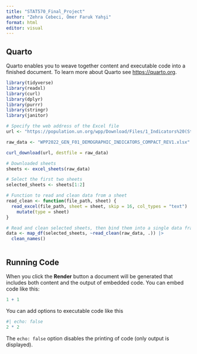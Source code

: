 ```yaml
---
title: "STAT570_Final_Project"
author: "Zehra Cebeci, Ömer Faruk Yahşi"
format: html
editor: visual
---
```


## Quarto

Quarto enables you to weave together content and executable code into a finished document. To learn more about Quarto see <https://quarto.org>.

```r
library(tidyverse)
library(readxl)
library(curl)
library(dplyr)
library(purrr)
library(stringr)
library(janitor)
```

```r

# Specify the web address of the Excel file
url <- "https://population.un.org/wpp/Download/Files/1_Indicators%20(Standard)/EXCEL_FILES/1_General/WPP2022_GEN_F01_DEMOGRAPHIC_INDICATORS_COMPACT_REV1.xlsx"

raw_data <- "WPP2022_GEN_F01_DEMOGRAPHIC_INDICATORS_COMPACT_REV1.xlsx"

curl_download(url, destfile = raw_data)
```

```r

# Downloaded sheets
sheets <- excel_sheets(raw_data)

# Select the first two sheets
selected_sheets <- sheets[1:2]

# Function to read and clean data from a sheet
read_clean <- function(file_path, sheet) {
  read_excel(file_path, sheet = sheet, skip = 16, col_types = "text") |> 
    mutate(type = sheet)
}

# Read and clean selected sheets, then bind them into a single data frame
data <- map_df(selected_sheets, ~read_clean(raw_data, .)) |> 
  clean_names()

```

```r

```

## Running Code

When you click the **Render** button a document will be generated that includes both content and the output of embedded code. You can embed code like this:

```r
1 + 1
```

You can add options to executable code like this

```r
#| echo: false
2 * 2
```

The `echo: false` option disables the printing of code (only output is displayed).
